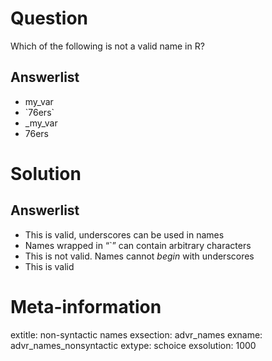 Question
========

Which of the following is not a valid name in R?

Answerlist
----------
* my_var
* \`76ers\`
* _my_var
* 76ers

Solution
========

Answerlist
----------
* This is valid, underscores can be used in names
* Names wrapped in "`" can contain arbitrary characters
* This is not valid. Names cannot *begin* with underscores
* This is valid

Meta-information
================
extitle: non-syntactic names
exsection: advr_names
exname: advr_names_nonsyntactic
extype: schoice
exsolution: 1000
